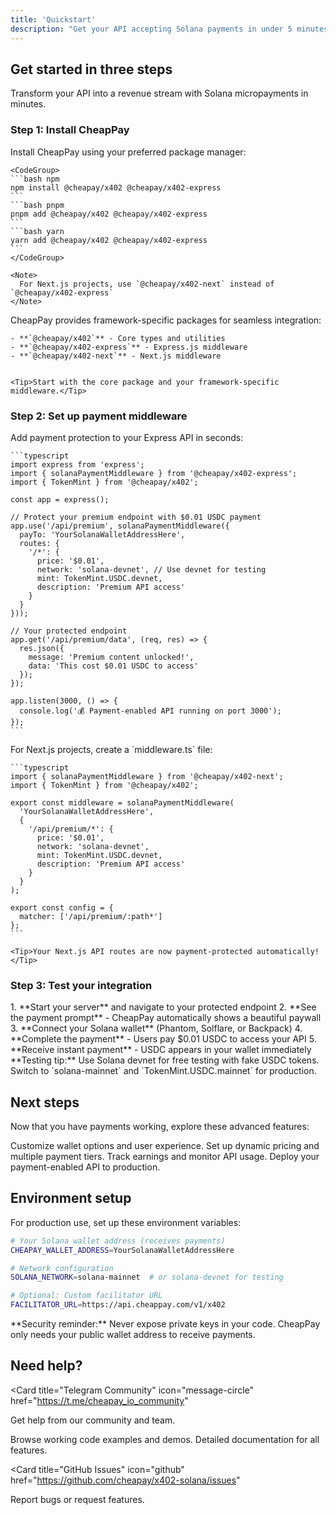 ```yaml
---
title: 'Quickstart'
description: "Get your API accepting Solana payments in under 5 minutes. Start earning from your first API call with CheapPay's one-line middleware integration."
---
```


## Get started in three steps

Transform your API into a revenue stream with Solana micropayments in minutes.

### Step 1: Install CheapPay

<AccordionGroup>
  <Accordion icon="package" title="Choose your package manager">
    Install CheapPay using your preferred package manager:

    <CodeGroup>
    ```bash npm
    npm install @cheapay/x402 @cheapay/x402-express
    ```
    ```bash pnpm
    pnpm add @cheapay/x402 @cheapay/x402-express
    ```
    ```bash yarn
    yarn add @cheapay/x402 @cheapay/x402-express
    ```
    </CodeGroup>

    <Note>
      For Next.js projects, use `@cheapay/x402-next` instead of `@cheapay/x402-express`
    </Note>

  </Accordion>
  
  <Accordion icon="cube" title="Available packages">
    CheapPay provides framework-specific packages for seamless integration:

    - **`@cheapay/x402`** - Core types and utilities
    - **`@cheapay/x402-express`** - Express.js middleware
    - **`@cheapay/x402-next`** - Next.js middleware


    <Tip>Start with the core package and your framework-specific middleware.</Tip>

  </Accordion>
</AccordionGroup>

### Step 2: Set up payment middleware

<AccordionGroup>
  <Accordion icon="code" title="Express.js setup">
    Add payment protection to your Express API in seconds:

    ```typescript
    import express from 'express';
    import { solanaPaymentMiddleware } from '@cheapay/x402-express';
    import { TokenMint } from '@cheapay/x402';

    const app = express();

    // Protect your premium endpoint with $0.01 USDC payment
    app.use('/api/premium', solanaPaymentMiddleware({
      payTo: 'YourSolanaWalletAddressHere',
      routes: {
        '/*': {
          price: '$0.01',
          network: 'solana-devnet', // Use devnet for testing
          mint: TokenMint.USDC.devnet,
          description: 'Premium API access'
        }
      }
    }));

    // Your protected endpoint
    app.get('/api/premium/data', (req, res) => {
      res.json({
        message: 'Premium content unlocked!',
        data: 'This cost $0.01 USDC to access'
      });
    });

    app.listen(3000, () => {
      console.log('💰 Payment-enabled API running on port 3000');
    });
    ```

  </Accordion>

  <Accordion icon="next" title="Next.js setup">
    For Next.js projects, create a `middleware.ts` file:

    ```typescript
    import { solanaPaymentMiddleware } from '@cheapay/x402-next';
    import { TokenMint } from '@cheapay/x402';

    export const middleware = solanaPaymentMiddleware(
      'YourSolanaWalletAddressHere',
      {
        '/api/premium/*': {
          price: '$0.01',
          network: 'solana-devnet',
          mint: TokenMint.USDC.devnet,
          description: 'Premium API access'
        }
      }
    );

    export const config = {
      matcher: ['/api/premium/:path*']
    };
    ```

    <Tip>Your Next.js API routes are now payment-protected automatically!</Tip>

  </Accordion>
</AccordionGroup>

### Step 3: Test your integration

<Accordion icon="rocket" title="Start earning from API calls">
  1. **Start your server** and navigate to your protected endpoint
  2. **See the payment prompt** - CheapPay automatically shows a beautiful paywall
  3. **Connect your Solana wallet** (Phantom, Solflare, or Backpack)
  4. **Complete the payment** - Users pay $0.01 USDC to access your API
  5. **Receive instant payment** - USDC appears in your wallet immediately

  <Note>
    **Testing tip:** Use Solana devnet for free testing with fake USDC tokens. Switch to `solana-mainnet` and `TokenMint.USDC.mainnet` for production.
  </Note>
</Accordion>

## Next steps

Now that you have payments working, explore these advanced features:

<CardGroup cols={2}>

<Card title="Configure wallets" icon="wallet" href="/features/wallets">
  Customize wallet options and user experience.
</Card>

<Card title="Custom pricing" icon="dollar-sign" href="/features/pricing">
  Set up dynamic pricing and multiple payment tiers.
</Card>

<Card title="Analytics dashboard" icon="chart-line" href="/features/analytics">
  Track earnings and monitor API usage.
</Card>

<Card title="Production deployment" icon="server" href="/deployment">
  Deploy your payment-enabled API to production.
</Card>

</CardGroup>

## Environment setup

For production use, set up these environment variables:

```bash
# Your Solana wallet address (receives payments)
CHEAPAY_WALLET_ADDRESS=YourSolanaWalletAddressHere

# Network configuration
SOLANA_NETWORK=solana-mainnet  # or solana-devnet for testing

# Optional: Custom facilitator URL
FACILITATOR_URL=https://api.cheappay.com/v1/x402
```

<Warning>
  **Security reminder:** Never expose private keys in your code. CheapPay only
  needs your public wallet address to receive payments.
</Warning>

## Need help?

<CardGroup cols={2}>

<Card
  title="Telegram Community"
  icon="message-circle"
  href="https://t.me/cheapay_io_community"
>
  Get help from our community and team.
</Card>

<Card title="View examples" icon="code" href="/examples">
  Browse working code examples and demos.
</Card>

<Card title="API Reference" icon="book" href="/api-reference">
  Detailed documentation for all features.
</Card>

<Card
  title="GitHub Issues"
  icon="github"
  href="https://github.com/cheapay/x402-solana/issues"
>
  Report bugs or request features.
</Card>

</CardGroup>
